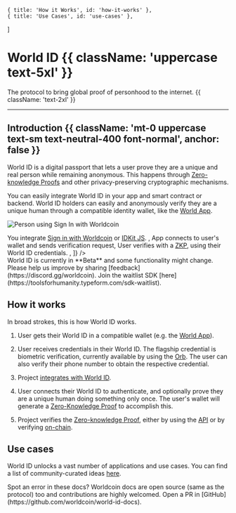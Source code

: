 	{ title: 'How it Works', id: 'how-it-works' },
	{ title: 'Use Cases', id: 'use-cases' },
]

# World ID {{ className: 'uppercase text-5xl' }}

The protocol to bring global proof of personhood to the internet. {{ className: 'text-2xl' }}

<hr className="my-10" />

## Introduction {{ className: 'mt-0 uppercase text-sm text-neutral-400 font-normal', anchor: false }}

World ID is a digital passport that lets a user prove they are a unique and real person while remaining anonymous. This happens through [Zero-knowledge Proofs](/advanced/zero-knowledge-proofs) and other privacy-preserving cryptographic mechanisms.

You can easily integrate World ID in your app and smart contract or backend. World ID holders can easily and anonymously verify they are a unique human through a compatible identity wallet, like the [World App](https://worldcoin.org/download).

![Person using Sign In with Worldcoin](/images/docs/introduction/worldcoin-sign-in.jpg)

<div className="grid gap-y-4">
	<Steps
		borders
		steps={[
			<span>
				You integrate <a href="/id/sign-in">Sign in with Worldcoin</a> or <a href="/idkit">IDKit JS</a>.
			</span>,
			<span>App connects to user's wallet and sends verification request</span>,
			<span>
				User verifies with a <a href="/advanced/zero-knowledge-proofs">ZKP</a>, using their World ID
				credentials.
			</span>,
		]}
	/>
</div>

<Note title="FYI">
	World ID is currently in **Beta** and some functionality might change. Please help us improve by sharing
	[feedback](https://discord.gg/worldcoin). Join the waitlist SDK [here](https://toolsforhumanity.typeform.com/sdk-waitlist).
</Note>

## How it works

In broad strokes, this is how World ID works.

1. User gets their World ID in a compatible wallet (e.g. the [World App](https://worldcoin.org/download)).

2. User receives credentials in their World ID. The flagship credential is biometric verification, currently available by using the [Orb](https://github.com/worldcoin/orb-hardware). The user can also verify their phone number to obtain the respective credential.

3. Project [integrates with World ID](/quick-start).

4. User connects their World ID to authenticate, and optionally prove they are a unique human doing something only once. The user's wallet will generate a [Zero-Knowledge Proof](/advanced/zero-knowledge-proofs) to accomplish this.

5. Project verifies the [Zero-knowledge Proof](/advanced/zero-knowledge-proofs), either by using the [API](/api) or by verifying [on-chain](/advanced/on-chain).

## Use cases

World ID unlocks a vast number of applications and use cases. You can find a list of community-curated ideas [here](https://worldcoin.notion.site/World-ID-df11c0d2a42b4890a1e9e8d15b9f550f).

<Note>
	Spot an error in these docs? Worldcoin docs are open source (same as the protocol) too and contributions are highly
	welcomed. Open a PR in [GitHub](https://github.com/worldcoin/world-id-docs).
</Note>
